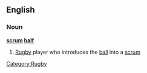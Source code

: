 ==English==
===Noun===
'''[[scrum]] [[half]]'''
#[[Rugby]] player who introduces the [[ball]] into a [[scrum]]
[[Category:Rugby]]